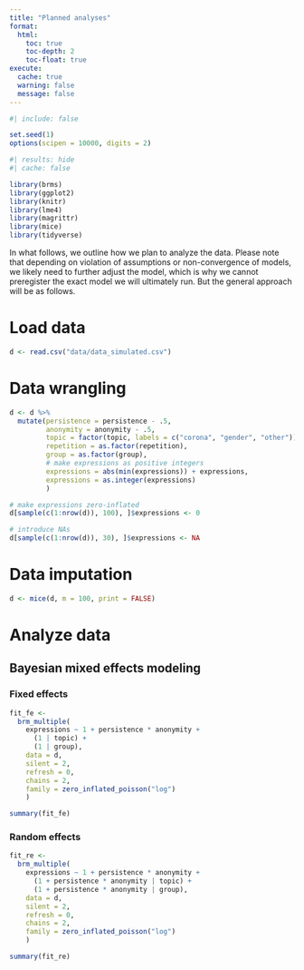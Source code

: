 ```yaml
---
title: "Planned analyses"
format:
  html:
    toc: true
    toc-depth: 2
    toc-float: true
execute:
  cache: true
  warning: false
  message: false
---
```


```r
#| include: false

set.seed(1)
options(scipen = 10000, digits = 2)
```

```r
#| results: hide
#| cache: false

library(brms)
library(ggplot2)
library(knitr)
library(lme4)
library(magrittr)
library(mice)
library(tidyverse)
```

In what follows, we outline how we plan to analyze the data. Please note that depending on violation of assumptions or non-convergence of models, we likely need to further adjust the model, which is why we cannot preregister the exact model we will ultimately run. But the general approach will be as follows.

# Load data

```r
d <- read.csv("data/data_simulated.csv")
```

# Data wrangling

```r
d <- d %>% 
  mutate(persistence = persistence - .5,
         anonymity = anonymity - .5,
         topic = factor(topic, labels = c("corona", "gender", "other")),
         repetition = as.factor(repetition),
         group = as.factor(group),
         # make expressions as positive integers
         expressions = abs(min(expressions)) + expressions,
         expressions = as.integer(expressions)
         )

# make expressions zero-inflated
d[sample(c(1:nrow(d)), 100), ]$expressions <- 0

# introduce NAs
d[sample(c(1:nrow(d)), 30), ]$expressions <- NA
```

# Data imputation

```r
d <- mice(d, m = 100, print = FALSE)
```

# Analyze data
## Bayesian mixed effects modeling
### Fixed effects

```r
fit_fe <- 
  brm_multiple(
    expressions ~ 1 + persistence * anonymity + 
      (1 | topic) + 
      (1 | group), 
    data = d,
    silent = 2,
    refresh = 0,  
    chains = 2,
    family = zero_inflated_poisson("log")
    )

summary(fit_fe)
```

### Random effects

```r
fit_re <- 
  brm_multiple(
    expressions ~ 1 + persistence * anonymity + 
      (1 + persistence * anonymity | topic) + 
      (1 + persistence * anonymity | group), 
    data = d,
    silent = 2,
    refresh = 0, 
    chains = 2,
    family = zero_inflated_poisson("log")
    )

summary(fit_re)
```
